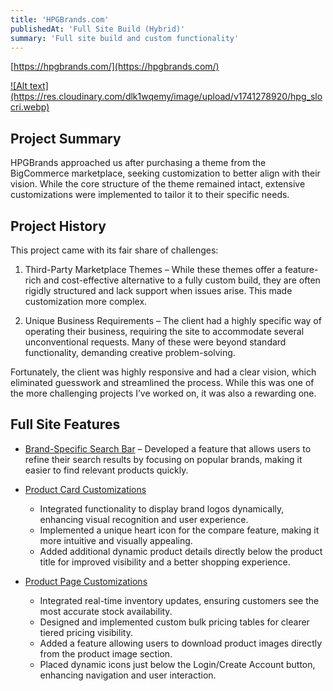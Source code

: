 ```yaml
---
title: 'HPGBrands.com'
publishedAt: 'Full Site Build (Hybrid)'
summary: 'Full site build and custom functionality'
---
```


[https://hpgbrands.com/](https://hpgbrands.com/)

<a href="https://res.cloudinary.com/dlk1wqemy/image/upload/v1741278920/hpg_slocri.webp">
![Alt text](https://res.cloudinary.com/dlk1wqemy/image/upload/v1741278920/hpg_slocri.webp)
</a>

## Project Summary

HPGBrands approached us after purchasing a theme from the BigCommerce marketplace, seeking customization to better align with their vision. While the core structure of the theme remained intact, extensive customizations were implemented to tailor it to their specific needs.

## Project History

This project came with its fair share of challenges:

1. Third-Party Marketplace Themes – While these themes offer a feature-rich and cost-effective alternative to a fully custom build, they are often rigidly structured and lack support when issues arise. This made customization more complex.

2. Unique Business Requirements – The client had a highly specific way of operating their business, requiring the site to accommodate several unconventional requests. Many of these were beyond standard functionality, demanding creative problem-solving.

Fortunately, the client was highly responsive and had a clear vision, which eliminated guesswork and streamlined the process. While this was one of the more challenging projects I’ve worked on, it was also a rewarding one.

## Full Site Features

- [Brand-Specific Search Bar](https://hpgbrands.com/) – Developed a feature that allows users to refine their search results by focusing on popular brands, making it easier to find relevant products quickly.

- [Product Card Customizations](https://hpgbrands.com/bags-totes/)
    - Integrated functionality to display brand logos dynamically, enhancing visual recognition and user experience.
    - Implemented a unique heart icon for the compare feature, making it more intuitive and visually appealing.
    - Added additional dynamic product details directly below the product title for improved visibility and a better shopping experience.

- [Product Page Customizations](https://hpgbrands.com/8172ev/rpet-mesh-drawstring-backpack/)
    - Integrated real-time inventory updates, ensuring customers see the most accurate stock availability.
    - Designed and implemented custom bulk pricing tables for clearer tiered pricing visibility.
    - Added a feature allowing users to download product images directly from the product image section.
    - Placed dynamic icons just below the Login/Create Account button, enhancing navigation and user interaction.